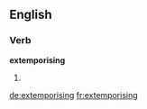 ==English==

===Verb===
'''extemporising'''

# {{present participle of|[[extemporise]]}}

[[de:extemporising]]
[[fr:extemporising]]